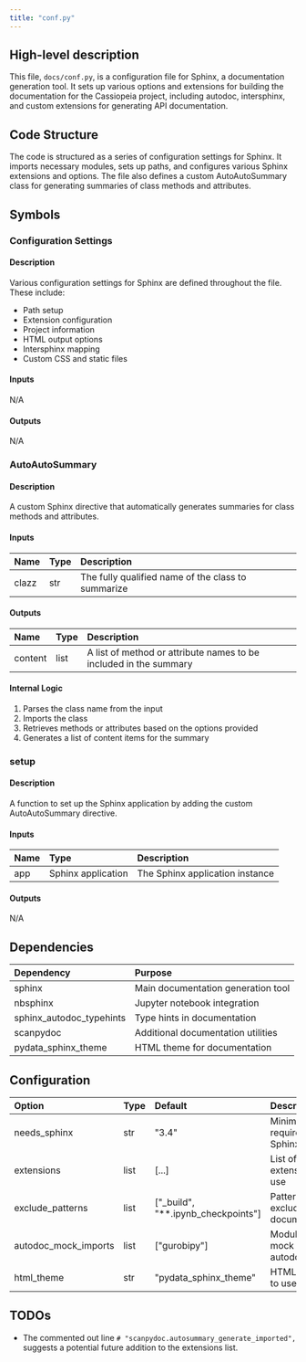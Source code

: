 ```yaml
---
title: "conf.py"
---
```


## High-level description
This file, `docs/conf.py`, is a configuration file for Sphinx, a documentation generation tool. It sets up various options and extensions for building the documentation for the Cassiopeia project, including autodoc, intersphinx, and custom extensions for generating API documentation.

## Code Structure
The code is structured as a series of configuration settings for Sphinx. It imports necessary modules, sets up paths, and configures various Sphinx extensions and options. The file also defines a custom AutoAutoSummary class for generating summaries of class methods and attributes.

## Symbols

### Configuration Settings
#### Description
Various configuration settings for Sphinx are defined throughout the file. These include:

- Path setup
- Extension configuration
- Project information
- HTML output options
- Intersphinx mapping
- Custom CSS and static files

#### Inputs
N/A

#### Outputs
N/A

### AutoAutoSummary
#### Description
A custom Sphinx directive that automatically generates summaries for class methods and attributes.

#### Inputs
| Name | Type | Description |
|:-----|:-----|:------------|
| clazz | str | The fully qualified name of the class to summarize |

#### Outputs
| Name | Type | Description |
|:-----|:-----|:------------|
| content | list | A list of method or attribute names to be included in the summary |

#### Internal Logic
1. Parses the class name from the input
2. Imports the class
3. Retrieves methods or attributes based on the options provided
4. Generates a list of content items for the summary

### setup
#### Description
A function to set up the Sphinx application by adding the custom AutoAutoSummary directive.

#### Inputs
| Name | Type | Description |
|:-----|:-----|:------------|
| app | Sphinx application | The Sphinx application instance |

#### Outputs
N/A

## Dependencies
| Dependency | Purpose |
|:-----------|:--------|
| sphinx | Main documentation generation tool |
| nbsphinx | Jupyter notebook integration |
| sphinx_autodoc_typehints | Type hints in documentation |
| scanpydoc | Additional documentation utilities |
| pydata_sphinx_theme | HTML theme for documentation |

## Configuration
| Option | Type | Default | Description |
|:-------|:-----|:--------|:------------|
| needs_sphinx | str | "3.4" | Minimum required Sphinx version |
| extensions | list | [...] | List of Sphinx extensions to use |
| exclude_patterns | list | ["_build", "**.ipynb_checkpoints"] | Patterns to exclude from documentation |
| autodoc_mock_imports | list | ["gurobipy"] | Modules to mock for autodoc |
| html_theme | str | "pydata_sphinx_theme" | HTML theme to use |

## TODOs
- The commented out line `# "scanpydoc.autosummary_generate_imported",` suggests a potential future addition to the extensions list.